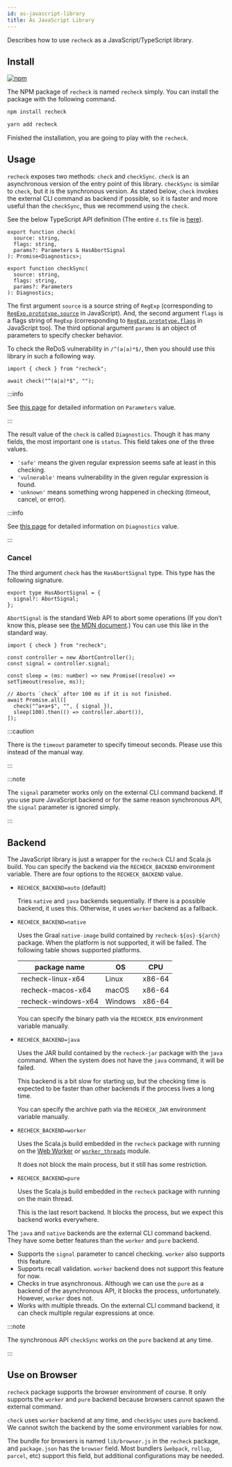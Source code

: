 ```yaml
---
id: as-javascript-library
title: As JavaScript Library
---
```



Describes how to use `recheck` as a JavaScript/TypeScript library.

## Install

[![npm](https://img.shields.io/npm/v/recheck?logo=javascript&style=for-the-badge)](https://www.npmjs.com/package/recheck)

The NPM package of `recheck` is named `recheck` simply. You can install the package with the following command.

<Tabs>
<TabItem value="npm" label="NPM">

```bash
npm install recheck
```

</TabItem>
<TabItem value="yarb" label="Yarn">

```bash
yarn add recheck
```

</TabItem>
</Tabs>

Finished the installation, you are going to play with the `recheck`.

## Usage

`recheck` exposes two methods: `check` and `checkSync`.
`check` is an asynchronous version of the entry point of this library.
`checkSync` is similar to `check`, but it is the synchronous version.
As stated below, `check` invokes the external CLI command as backend if possible, so it is faster and more useful than the `checkSync`,
thus we recommend using the `check`.

See the below TypeScript API definition (The entire `d.ts` file is [here](https://github.com/makenowjust-labs/recheck/blob/main/packages/recheck/index.d.ts)).

```tsx
export function check(
  source: string,
  flags: string,
  params?: Parameters & HasAbortSignal
): Promise<Diagnostics>;

export function checkSync(
  source: string,
  flags: string,
  params?: Parameters
): Diagnostics;
```

The first argument `source` is a source string of `RegExp` (corresponding to [`RegExp.prototype.source`](https://developer.mozilla.org/en-US/docs/Web/JavaScript/Reference/Global_Objects/RegExp/source) in JavaScript).
And, the second argument `flags` is a flags string of `RegExp` (corresponding to [`RegExp.prototype.flags`](https://developer.mozilla.org/en-US/docs/Web/JavaScript/Reference/Global_Objects/RegExp/flags) in JavaScript too).
The third optional argument `params` is an object of parameters to specify checker behavior.

To check the ReDoS vulnerability in `/^(a|a)*$/`, then you should use this library in such a following way.

```tsx
import { check } from "recheck";

await check("^(a|a)*$", "");
```

:::info

See [this page](parameters.md) for detailed information on `Parameters` value.

:::

The result value of the `check` is called `Diagnostics`.
Though it has many fields, the most important one is `status`. This field takes one of the three values.

- `'safe'` means the given regular expression seems safe at least in this checking.
- `'vulnerable'` means vulnerability in the given regular expression is found.
- `'unknown'` means something wrong happened in checking (timeout, cancel, or error).

:::info

See [this page](diagnostics.md) for detailed information on `Diagnostics` value.

:::

### Cancel

The third argument `check` has the `HasAbortSignal` type. This type has the following signature.

```tsx
export type HasAbortSignal = {
  signal?: AbortSignal;
};
```

`AbortSignal` is the standard Web API to abort some operations (If you don’t know this, please see [the MDN document](https://developer.mozilla.org/en-US/docs/Web/API/AbortSignal).) You can use this like in the standard way.

```tsx
import { check } from "recheck";

const controller = new AbortController();
const signal = controller.signal;

const sleep = (ms: number) => new Promise((resolve) => setTimeout(resolve, ms));

// Aborts `check` after 100 ms if it is not finished.
await Promise.all([
  check("^a+a+$", "", { signal }),
  sleep(100).then(() => controller.abort()),
]);
```

:::caution

There is the `timeout` parameter to specify timeout seconds.
Please use this instead of the manual way.

:::

:::note

The `signal` parameter works only on the external CLI command backend.
If you use pure JavaScript backend or for the same reason synchronous API, the `signal` parameter is ignored simply.

:::

## Backend

The JavaScript library is just a wrapper for the `recheck` CLI and Scala.js build. You can specify the backend via the `RECHECK_BACKEND` environment variable. There are four options to the `RECHECK_BACKEND` value.

- `RECHECK_BACKEND=auto` (default)

  Tries `native` and `java` backends sequentially.
  If there is a possible backend, it uses this. Otherwise, it uses `worker` backend as a fallback.

- `RECHECK_BACKEND=native`

  Uses the Graal `native-image` build contained by `recheck-${os}-${arch}` package. When the platform is not supported, it will be failed.
  The following table shows supported platforms.

  | package name        | OS      | CPU    |
  | ------------------- | ------- | ------ |
  | recheck-linux-x64   | Linux   | x86-64 |
  | recheck-macos-x64   | macOS   | x86-64 |
  | recheck-windows-x64 | Windows | x86-64 |

  You can specify the binary path via the `RECHECK_BIN` environment variable manually.

- `RECHECK_BACKEND=java`

  Uses the JAR build contained by the `recheck-jar` package with the `java` command. When the system does not have the `java` command, it will be failed.

  This backend is a bit slow for starting up, but the checking time is expected to be faster than other backends if the process lives a long time.

  You can specify the archive path via the `RECHECK_JAR` environment variable manually.

- `RECHECK_BACKEND=worker`

  Uses the Scala.js build embedded in the `recheck` package with running on the [Web Worker](https://developer.mozilla.org/en-US/docs/Web/API/Web_Workers_API/Using_web_workers) or [`worker_threads`](https://nodejs.org/api/worker_threads.html) module.

  It does not block the main process, but it still has some restriction.

- `RECHECK_BACKEND=pure`

  Uses the Scala.js build embedded in the `recheck` package with running on the main thread.

  This is the last resort backend. It blocks the process, but we expect this backend works everywhere.

The `java` and `native` backends are the external CLI command backend. They have some better features than the `worker` and `pure` backend.

- Supports the `signal` parameter to cancel checking. `worker` also supports this feature.
- Supports recall validation. `worker` backend does not support this feature for now.
- Checks in true asynchronous. Although we can use the `pure` as a backend of the asynchronous API, it blocks the process, unfortunately. However, `worker` does not.
- Works with multiple threads. On the external CLI command backend, it can check multiple regular expressions at once.

:::note

The synchronous API `checkSync` works on the `pure` backend at any time.

:::

## Use on Browser

`recheck` package supports the browser environment of course. It only supports the `worker` and `pure` backend because browsers cannot spawn the external command.

`check` uses `worker` backend at any time, and `checkSync` uses `pure` backend. We cannot switch the backend by the some environment variables for now.

The bundle for browsers is named `lib/browser.js` in the `recheck` package, and `package.json` has the `browser` field. Most bundlers (`webpack`, `rollup`, `parcel`, etc) support this field, but additional configurations may be needed.
